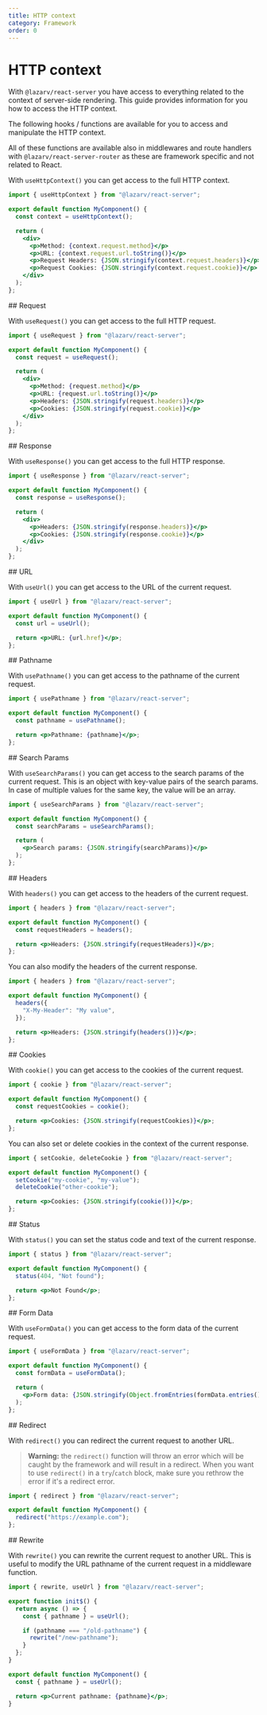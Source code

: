 ```yaml
---
title: HTTP context
category: Framework
order: 0
---
```



# HTTP context

With `@lazarv/react-server` you have access to everything related to the context of server-side rendering. This guide provides information for you how to access the HTTP context.

The following hooks / functions are available for you to access and manipulate the HTTP context.

All of these functions are available also in middlewares and route handlers with `@lazarv/react-server-router` as these are framework specific and not related to React.

With `useHttpContext()` you can get access to the full HTTP context.

```jsx
import { useHttpContext } from "@lazarv/react-server";

export default function MyComponent() {
  const context = useHttpContext();

  return (
    <div>
      <p>Method: {context.request.method}</p>
      <p>URL: {context.request.url.toString()}</p>
      <p>Request Headers: {JSON.stringify(context.request.headers)}</p>
      <p>Request Cookies: {JSON.stringify(context.request.cookie)}</p>
    </div>
  );
};
```

<Link name="request">
## Request
</Link>

With `useRequest()` you can get access to the full HTTP request.

```jsx
import { useRequest } from "@lazarv/react-server";

export default function MyComponent() {
  const request = useRequest();

  return (
    <div>
      <p>Method: {request.method}</p>
      <p>URL: {request.url.toString()}</p>
      <p>Headers: {JSON.stringify(request.headers)}</p>
      <p>Cookies: {JSON.stringify(request.cookie)}</p>
    </div>
  );
};
```

<Link name="response">
## Response
</Link>

With `useResponse()` you can get access to the full HTTP response.

```jsx
import { useResponse } from "@lazarv/react-server";

export default function MyComponent() {
  const response = useResponse();

  return (
    <div>
      <p>Headers: {JSON.stringify(response.headers)}</p>
      <p>Cookies: {JSON.stringify(response.cookie)}</p>
    </div>
  );
};
```

<Link name="url">
## URL
</Link>

With `useUrl()` you can get access to the URL of the current request.

```jsx
import { useUrl } from "@lazarv/react-server";

export default function MyComponent() {
  const url = useUrl();

  return <p>URL: {url.href}</p>;
};
```

<Link name="pathname">
## Pathname
</Link>

With `usePathname()` you can get access to the pathname of the current request.

```jsx
import { usePathname } from "@lazarv/react-server";

export default function MyComponent() {
  const pathname = usePathname();

  return <p>Pathname: {pathname}</p>;
};
```

<Link name="search-params">
## Search Params
</Link>

With `useSearchParams()` you can get access to the search params of the current request. This is an object with key-value pairs of the search params. In case of multiple values for the same key, the value will be an array.

```jsx
import { useSearchParams } from "@lazarv/react-server";

export default function MyComponent() {
  const searchParams = useSearchParams();

  return (
    <p>Search params: {JSON.stringify(searchParams)}</p>
  );
};
```

<Link name="headers">
## Headers
</Link>

With `headers()` you can get access to the headers of the current request.

```jsx
import { headers } from "@lazarv/react-server";

export default function MyComponent() {
  const requestHeaders = headers();

  return <p>Headers: {JSON.stringify(requestHeaders)}</p>;
};
```

You can also modify the headers of the current response.

```jsx
import { headers } from "@lazarv/react-server";

export default function MyComponent() {
  headers({
    "X-My-Header": "My value",
  });

  return <p>Headers: {JSON.stringify(headers())}</p>;
};
```

<Link name="cookies">
## Cookies
</Link>

With `cookie()` you can get access to the cookies of the current request.

```jsx
import { cookie } from "@lazarv/react-server";

export default function MyComponent() {
  const requestCookies = cookie();

  return <p>Cookies: {JSON.stringify(requestCookies)}</p>;
};
```

You can also set or delete cookies in the context of the current response.

```jsx
import { setCookie, deleteCookie } from "@lazarv/react-server";

export default function MyComponent() {
  setCookie("my-cookie", "my-value");
  deleteCookie("other-cookie");

  return <p>Cookies: {JSON.stringify(cookie())}</p>;
};
```

<Link name="status">
## Status
</Link>

With `status()` you can set the status code and text of the current response.

```jsx
import { status } from "@lazarv/react-server";

export default function MyComponent() {
  status(404, "Not found");

  return <p>Not Found</p>;
};
```

<Link name="form-data">
## Form Data
</Link>

With `useFormData()` you can get access to the form data of the current request.

```jsx
import { useFormData } from "@lazarv/react-server";

export default function MyComponent() {
  const formData = useFormData();

  return (
    <p>Form data: {JSON.stringify(Object.fromEntries(formData.entries()))}</p>
  );
};
```

<Link name="redirect">
## Redirect
</Link>

With `redirect()` you can redirect the current request to another URL.

> **Warning:** the `redirect()` function will throw an error which will be caught by the framework and will result in a redirect. When you want to use `redirect()` in a `try`/`catch` block, make sure you rethrow the error if it's a redirect error.

```jsx
import { redirect } from "@lazarv/react-server";

export default function MyComponent() {
  redirect("https://example.com");
};
```

<Link name="rewrite">
## Rewrite
</Link>

With `rewrite()` you can rewrite the current request to another URL. This is useful to modify the URL pathname of the current request in a middleware function.

```jsx
import { rewrite, useUrl } from "@lazarv/react-server";

export function init$() {
  return async () => {
    const { pathname } = useUrl();

    if (pathname === "/old-pathname") {
      rewrite("/new-pathname");
    }
  };
}

export default function MyComponent() {
  const { pathname } = useUrl();

  return <p>Current pathname: {pathname}</p>;
}
```

